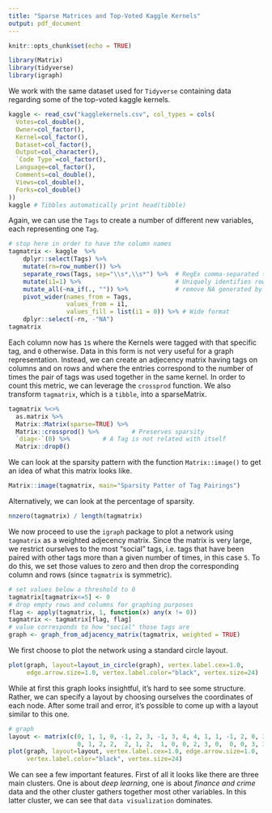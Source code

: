 ```yaml
---
title: "Sparse Matrices and Top-Voted Kaggle Kernels"
output: pdf_document
---
```


```r
knitr::opts_chunk$set(echo = TRUE)
```

```r
library(Matrix)
library(tidyverse)
library(igraph)
```

We work with the same dataset used for `Tidyverse` containing data regarding some of the top-voted kaggle kernels.

```r
kaggle <- read_csv("kagglekernels.csv", col_types = cols(
  Votes=col_double(),
  Owner=col_factor(),
  Kernel=col_factor(),
  Dataset=col_factor(),
  Output=col_character(),
  `Code Type`=col_factor(),
  Language=col_factor(),
  Comments=col_double(),
  Views=col_double(),
  Forks=col_double()
))
kaggle # Tibbles automatically print head(tibble)
```

Again, we can use the `Tags` to create a number of different new variables, each representing one `Tag`. 

```r
# stop here in order to have the column names
tagmatrix <- kaggle  %>% 
    dplyr::select(Tags) %>%  
    mutate(rn=row_number()) %>%             
    separate_rows(Tags, sep="\\s*,\\s*") %>%  # RegEx comma-separated tags
    mutate(i1=1) %>%                          # Uniquely identifies rows together with rn
    mutate_all(~na_if(., "")) %>%             # remove NA generated by "<tag>,"
    pivot_wider(names_from = Tags, 
                values_from = i1,
                values_fill = list(i1 = 0)) %>% # Wide format
    dplyr::select(-rn, -"NA")
tagmatrix
```

Each column now has `1`s where the Kernels were tagged with that specific tag, and `0` otherwise. Data in this form is not very useful for a graph representation. Instead, we can create an adjecency matrix having tags on columns and on rows and where the entries correspond to the number of times the pair of tags was used together in the same kernel. In order to count this metric, we can leverage the `crossprod` function. We also transform `tagmatrix`, which is a `tibble`, into a sparseMatrix.

```r
tagmatrix %<>%
  as.matrix %>% 
  Matrix::Matrix(sparse=TRUE) %>% 
  Matrix::crossprod() %>%         # Preserves sparsity
  `diag<-`(0) %>%         # A Tag is not related with itself
  Matrix::drop0()
```

We can look at the sparsity pattern with the function `Matrix::image()` to get an idea of what this matrix looks like.

```r
Matrix::image(tagmatrix, main="Sparsity Patter of Tag Pairings")
```

Alternatively, we can look at the percentage of sparsity.
```r
nnzero(tagmatrix) / length(tagmatrix)
```

We now proceed to use the `igraph` package to plot a network using `tagmatrix` as a weighted adjecency matrix. Since the matrix is very large, we restrict ourselves to the most "social" tags, i.e. tags that have been paired with other tags more than a given number of times, in this case `5`. To do this, we set those values to zero and then drop the corresponding column and rows (since `tagmatrix` is symmetric).

```r
# set values below a threshold to 0
tagmatrix[tagmatrix<=5] <- 0
# drop empty rows and columns for graphing purposes
flag <- apply(tagmatrix, 1, function(x) any(x != 0))
tagmatrix <- tagmatrix[flag, flag]
# value corresponds to how "social" those tags are
graph <- graph_from_adjacency_matrix(tagmatrix, weighted = TRUE)
```

We first choose to plot the network using a standard circle layout.

```r
plot(graph, layout=layout_in_circle(graph), vertex.label.cex=1.0,
     edge.arrow.size=1.0, vertex.label.color="black", vertex.size=24)
```

While at first this graph looks insightful, it's hard to see some structure. Rather, we can specify a layout by choosing ourselves the coordinates of each node. After some trail and error, it's possible to come up with a layout similar to this one.

```r
# graph
layout <- matrix(c(0, 1, 1, 0, -1, 2, 3, -1, 3, 4, 4, 1, 1, -1, 2, 0, 3, 4, 4,
                   0, 1, 2, 2,  2, 1, 2,  1, 0, 0, 2, 3, 0,  0, 0, 3, 3, 3, 1), nrow=19, ncol=2)
plot(graph, layout=layout, vertex.label.cex=1.0, edge.arrow.size=1.0, 
     vertex.label.color="black", vertex.size=24)
```

We can see a few important features. First of all it looks like there are three main clusters. One is about _deep learning_, one is about _finance and crime_ data and the other cluster gathers together most other variables. In this latter cluster, we can see that `data visualization` dominates.
